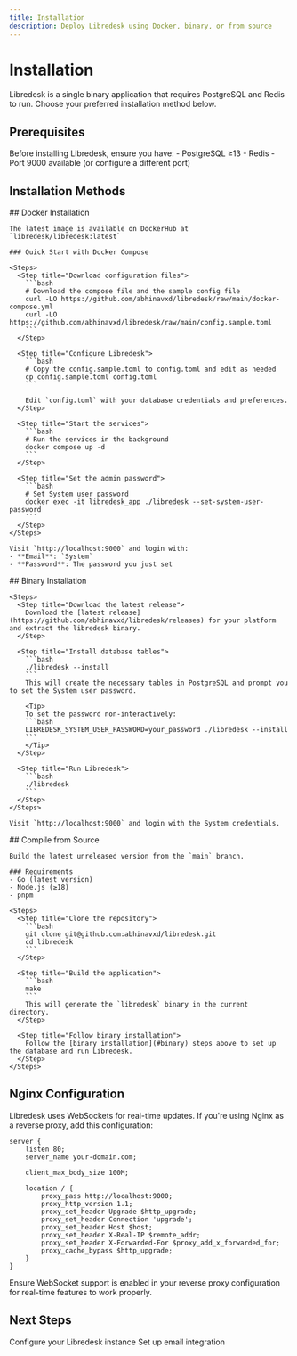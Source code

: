 ```yaml
---
title: Installation
description: Deploy Libredesk using Docker, binary, or from source
---
```


# Installation

Libredesk is a single binary application that requires PostgreSQL and Redis to run. Choose your preferred installation method below.

## Prerequisites

<Info>
Before installing Libredesk, ensure you have:
- PostgreSQL ≥13
- Redis
- Port 9000 available (or configure a different port)
</Info>

## Installation Methods

<Tabs>
  <Tab title="Docker (Recommended)">
    ## Docker Installation
    
    The latest image is available on DockerHub at `libredesk/libredesk:latest`
    
    ### Quick Start with Docker Compose
    
    <Steps>
      <Step title="Download configuration files">
        ```bash
        # Download the compose file and the sample config file
        curl -LO https://github.com/abhinavxd/libredesk/raw/main/docker-compose.yml
        curl -LO https://github.com/abhinavxd/libredesk/raw/main/config.sample.toml
        ```
      </Step>
      
      <Step title="Configure Libredesk">
        ```bash
        # Copy the config.sample.toml to config.toml and edit as needed
        cp config.sample.toml config.toml
        ```
        
        Edit `config.toml` with your database credentials and preferences.
      </Step>
      
      <Step title="Start the services">
        ```bash
        # Run the services in the background
        docker compose up -d
        ```
      </Step>
      
      <Step title="Set the admin password">
        ```bash
        # Set System user password
        docker exec -it libredesk_app ./libredesk --set-system-user-password
        ```
      </Step>
    </Steps>
    
    Visit `http://localhost:9000` and login with:
    - **Email**: `System`
    - **Password**: The password you just set
  </Tab>
  
  <Tab title="Binary">
    ## Binary Installation
    
    <Steps>
      <Step title="Download the latest release">
        Download the [latest release](https://github.com/abhinavxd/libredesk/releases) for your platform and extract the libredesk binary.
      </Step>
      
      <Step title="Install database tables">
        ```bash
        ./libredesk --install
        ```
        This will create the necessary tables in PostgreSQL and prompt you to set the System user password.
        
        <Tip>
        To set the password non-interactively:
        ```bash
        LIBREDESK_SYSTEM_USER_PASSWORD=your_password ./libredesk --install
        ```
        </Tip>
      </Step>
      
      <Step title="Run Libredesk">
        ```bash
        ./libredesk
        ```
      </Step>
    </Steps>
    
    Visit `http://localhost:9000` and login with the System credentials.
  </Tab>
  
  <Tab title="From Source">
    ## Compile from Source
    
    Build the latest unreleased version from the `main` branch.
    
    ### Requirements
    - Go (latest version)
    - Node.js (≥18)
    - pnpm
    
    <Steps>
      <Step title="Clone the repository">
        ```bash
        git clone git@github.com:abhinavxd/libredesk.git
        cd libredesk
        ```
      </Step>
      
      <Step title="Build the application">
        ```bash
        make
        ```
        This will generate the `libredesk` binary in the current directory.
      </Step>
      
      <Step title="Follow binary installation">
        Follow the [binary installation](#binary) steps above to set up the database and run Libredesk.
      </Step>
    </Steps>
  </Tab>
</Tabs>

## Nginx Configuration

Libredesk uses WebSockets for real-time updates. If you're using Nginx as a reverse proxy, add this configuration:

```nginx
server {
    listen 80;
    server_name your-domain.com;
    
    client_max_body_size 100M;
    
    location / {
        proxy_pass http://localhost:9000;
        proxy_http_version 1.1;
        proxy_set_header Upgrade $http_upgrade;
        proxy_set_header Connection 'upgrade';
        proxy_set_header Host $host;
        proxy_set_header X-Real-IP $remote_addr;
        proxy_set_header X-Forwarded-For $proxy_add_x_forwarded_for;
        proxy_cache_bypass $http_upgrade;
    }
}
```

<Warning>
Ensure WebSocket support is enabled in your reverse proxy configuration for real-time features to work properly.
</Warning>

## Next Steps

<CardGroup cols={2}>
  <Card
    title="Initial Configuration"
    icon="gear"
    href="/getting-started/initial-setup"
  >
    Configure your Libredesk instance
  </Card>
  <Card
    title="Email Setup"
    icon="envelope"
    href="/configuration/email"
  >
    Set up email integration
  </Card>
</CardGroup>